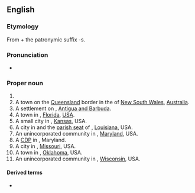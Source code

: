 ==English==
{{wp|Jennings (disambiguation)|Jennings}}

===Etymology===
From {{m|en|Jenning}} + the patronymic suffix -s.

===Pronunciation===
* {{IPA|/ˈdʒɛnɪŋz/|lang=en}}

===Proper noun===
{{en-proper noun}}

# {{surname|lang=en|A=An English [[patronymic]]|from=given names}}
# A town on the [[Queensland]] border in the {{w|Northern Tablelands}} of [[New South Wales]], [[Australia]].
# A settlement on {{l|en|Antigua}}, [[Antigua and Barbuda]].
# A town in {{l|en|Hamilton County}}, [[Florida]], [[USA]].
# A small city in {{l|en|Decatur County}}, [[Kansas]], USA.
# A city in and the [[parish seat]] of {{l|en|Jefferson Davis Parish}}, [[Louisiana]], USA.
# An unincorporated community in {{l|en|Anne Arundel County}}, [[Maryland]], USA.
# A [[CDP]] in {{l|en|Garrett County}}, Maryland.
# A city in {{l|en|St. Louis County}}, [[Missouri]], USA.
# A town in {{l|en|Pawnee County}}, [[Oklahoma]], USA.
# An unincorporated community in {{l|en|Oneida County}}, [[Wisconsin]], USA.

{{topics|en|New South Wales|Antigua and Barbuda|Florida, USA|Kansas, USA|Louisiana, USA|Maryland, USA|Missouri, USA|Oklahoma, USA|Wisconsin, USA}}

====Derived terms====
* {{l|en|Jennings County}}